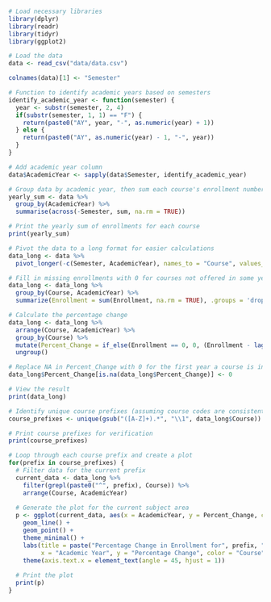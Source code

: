 ```r
```

```r
# Load necessary libraries
library(dplyr)
library(readr)
library(tidyr)
library(ggplot2)
```

```r
# Load the data
data <- read_csv("data/data.csv")

colnames(data)[1] <- "Semester"

# Function to identify academic years based on semesters
identify_academic_year <- function(semester) {
  year <- substr(semester, 2, 4)
  if(substr(semester, 1, 1) == "F") {
    return(paste0("AY", year, "-", as.numeric(year) + 1))
  } else {
    return(paste0("AY", as.numeric(year) - 1, "-", year))
  }
}

# Add academic year column
data$AcademicYear <- sapply(data$Semester, identify_academic_year)

# Group data by academic year, then sum each course's enrollment numbers
yearly_sum <- data %>%
  group_by(AcademicYear) %>%
  summarise(across(-Semester, sum, na.rm = TRUE))

# Print the yearly sum of enrollments for each course
print(yearly_sum)

```

```r
# Pivot the data to a long format for easier calculations
data_long <- data %>%
  pivot_longer(-c(Semester, AcademicYear), names_to = "Course", values_to = "Enrollment")

# Fill in missing enrollments with 0 for courses not offered in some years
data_long <- data_long %>%
  group_by(Course, AcademicYear) %>%
  summarize(Enrollment = sum(Enrollment, na.rm = TRUE), .groups = 'drop')

# Calculate the percentage change
data_long <- data_long %>%
  arrange(Course, AcademicYear) %>%
  group_by(Course) %>%
  mutate(Percent_Change = if_else(Enrollment == 0, 0, (Enrollment - lag(Enrollment, default = first(Enrollment))) / lag(Enrollment, default = first(Enrollment)) * 100)) %>%
  ungroup()

# Replace NA in Percent_Change with 0 for the first year a course is introduced
data_long$Percent_Change[is.na(data_long$Percent_Change)] <- 0

# View the result
print(data_long)
```

```r

# Identify unique course prefixes (assuming course codes are consistent in format)
course_prefixes <- unique(gsub("([A-Z]+).*", "\\1", data_long$Course))

# Print course prefixes for verification
print(course_prefixes)

# Loop through each course prefix and create a plot
for(prefix in course_prefixes) {
  # Filter data for the current prefix
  current_data <- data_long %>% 
    filter(grepl(paste0("^", prefix), Course)) %>%
    arrange(Course, AcademicYear)
  
  # Generate the plot for the current subject area
  p <- ggplot(current_data, aes(x = AcademicYear, y = Percent_Change, color = Course, group = Course)) +
    geom_line() +
    geom_point() +
    theme_minimal() +
    labs(title = paste("Percentage Change in Enrollment for", prefix, "Courses"),
         x = "Academic Year", y = "Percentage Change", color = "Course") +
    theme(axis.text.x = element_text(angle = 45, hjust = 1))
  
  # Print the plot
  print(p)
}

```
